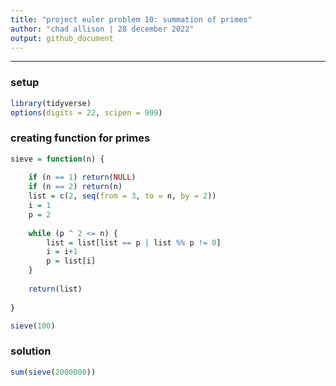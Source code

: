 ---
title: "project euler problem 10: summation of primes"
author: "chad allison | 28 december 2022"
output: github_document
---

___

### setup

```{r message = F, warning = F}
library(tidyverse)
options(digits = 22, scipen = 999)
```

### creating function for primes

```{r}
sieve = function(n) {
  
    if (n == 1) return(NULL)
    if (n == 2) return(n)
    list = c(2, seq(from = 3, to = n, by = 2))
    i = 1
    p = 2
    
    while (p ^ 2 <= n) {
        list = list[list == p | list %% p != 0]
        i = i+1
        p = list[i]
    }
    
    return(list)
    
}

sieve(100)
```

### solution

```{r}
sum(sieve(2000000))
```






























